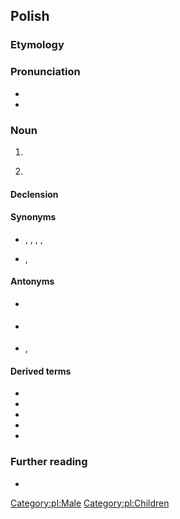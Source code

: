 ==Polish==

===Etymology===
{{rfe|pl}}

===Pronunciation===
* {{pl-IPA}}
* {{audio|Pl-chłopiec.ogg|Audio|lang=pl}}

===Noun===
{{pl-noun|m-pr|dim=chłopczyk}}

# {{l|en|boy|t=a male child}}
# {{lb|pl|colloquial|dated}} {{l|en|boyfriend|t=a male romantic partner}}

====Declension====
{{pl-decl-noun-m-pr|dats=chłopcu}}

====Synonyms====
* {{sense|a male child}}  {{l|pl|chłopak}}, {{l|pl|młodzik}}, {{l|pl|podrostek}}, {{l|pl|młodzieniec}}, {{l|pl|małolat}}
* {{sense|a male romantic partner}} {{l|pl|chłopak}}, {{l|pl|partner}}

====Antonyms====
* {{sense|a male child, by age}} {{l|pl|mężczyzna}}
* {{sense|a male child, by gender}} {{l|pl|dziewczyna}}
* {{sense|a male romantic partner}} {{l|pl|dziewczyna}}, {{l|pl|partnerka}}

====Derived terms====
* {{l|pl|chłopięcy}}
* {{l|pl|chłopięcość}}
* {{l|pl|chłopczyca}}
* {{l|pl|chłop}}
* {{l|pl|chłopieć}}

===Further reading===
* {{R:PWN}}

[[Category:pl:Male]]
[[Category:pl:Children]]